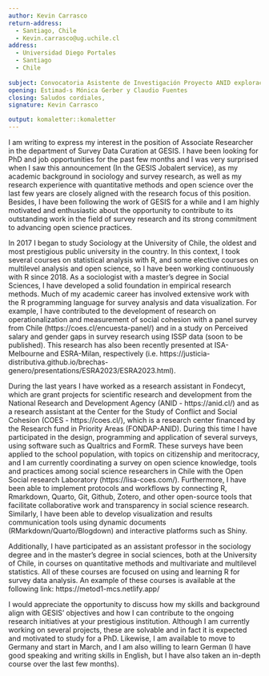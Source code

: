 ```yaml
---
author: Kevin Carrasco
return-address: 
  - Santiago, Chile
  - Kevin.carrasco@ug.uchile.cl
address:
  - Universidad Diego Portales
  - Santiago
  - Chile
  
subject: Convocatoria Asistente de Investigación Proyecto ANID exploración 'Legitimidad de las políticas en Chile'.
opening: Estimad-s Mónica Gerber y Claudio Fuentes
closing: Saludos cordiales,
signature: Kevin Carrasco

output: komaletter::komaletter
---
```


I am writing to express my interest in the position of Associate Researcher in the department of Survey Data Curation at GESIS. I have been looking for PhD and job opportunities for the past few months and I was very surprised when I saw this announcement (In the GESIS Jobalert service), as my academic background in sociology and survey research, as well as  my research experience with quantitative methods and open science over the last few years are closely aligned with the research focus of this position. Besides, I have been following the work of GESIS for a while and I am highly motivated and enthusiastic about the opportunity to contribute to its outstanding work in the field of survey research and its strong commitment to advancing open science practices. 

In 2017 I began to study Sociology at the University of Chile, the oldest and most prestigious public university in the country. In this context, I took several courses on statistical analysis with R, and some elective courses on multilevel analysis and open science, so I have been working continuously with R since 2018. As a sociologist with a master's degree in Social Sciences, I have developed a solid foundation in empirical research methods. Much of my academic career has involved extensive work with the R programming language for survey analysis and data visualization. For example, I have contributed to the development of research on operationalization and measurement of social cohesion with a panel survey from Chile (https://coes.cl/encuesta-panel/) and in a study on Perceived salary and gender gaps in survey research using ISSP data (soon to be published). This research has also been recently presented at ISA-Melbourne and ESRA-Milan, respectively (i.e. https://justicia-distributiva.github.io/brechas-genero/presentations/ESRA2023/ESRA2023.html).

During the last years I have worked as a research assistant in Fondecyt, which are grant projects for scientific research and development from the National Research and Development Agency (ANID - https://anid.cl/) and as a research assistant at the Center for the Study of Conflict and Social Cohesion (COES - https://coes.cl/), which is a research center financed by the Research fund in Priority Areas (FONDAP-ANID). During this time I have participated in the design, programming and application of several surveys, using software such as Qualtrics and FormR. These surveys have been applied to the school population, with topics on citizenship and meritocracy, and I am currently coordinating a survey on open science knowledge, tools and practices among social science researchers in Chile with the Open Social research Laboratory (https://lisa-coes.com/). Furthermore, I have been able to implement protocols and workflows by connecting R, Rmarkdown, Quarto, Git, Github, Zotero, and other open-source tools that facilitate collaborative work and transparency in social science research. Similarly, I have been able to develop visualization and results communication tools using dynamic documents (RMarkdown/Quarto/Blogdown) and interactive platforms such as Shiny. 

Additionally, I have participated as an assistant professor in the sociology degree and in the master's degree in social sciences, both at the University of Chile, in courses on quantitative methods and multivariate and multilevel statistics. All of these courses are focused on using and learning R for survey data analysis. An example of these courses is available at the following link: https://metod1-mcs.netlify.app/

I would appreciate the opportunity to discuss how my skills and background align with GESIS' objectives and how I can contribute to the ongoing research initiatives at your prestigious institution. Although I am currently working on several projects, these are solvable and in fact it is expected and motivated to study for a PhD. Likewise, I am available to move to Germany and start in March, and I am also willing to learn German (I have good speaking and writing skills in English, but I have also taken an in-depth course over the last few months).


